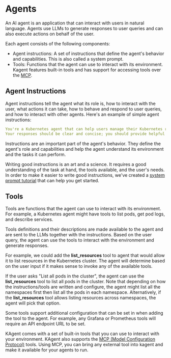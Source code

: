 # Agents

An AI agent is an application that can interact with users in natural language. Agents use LLMs to generate responses to user queries and can also execute actions on behalf of the user.

Each agent consists of the following components:

- Agent instructions: A set of instructions that define the agent's behavior and capabilities. This is also called a system prompt.
- Tools: Functions that the agent can use to interact with its environment. Kagent features built-in tools and has support for accessing tools over the [MCP](https://github.com/modelcontextprotocol).

## Agent Instructions

Agent instructions tell the agent what its role is, how to interact with the user, what actions it can take, how to behave and respond to user queries, and how to interact with other agents. Here's an example of simple agent instructions:

```yaml
You're a Kubernetes agent that can help users manage their Kubernetes resources.
Your responses should be clear and concise; you should provide helpful information and guidance to users.
```

Instructions are an important part of the agent's behavior. They define the agent's role and capabilities and help the agent understand its environment and the tasks it can perform.

Writing good instructions is an art and a science. It requires a good understanding of the task at hand, the tools available, and the user's needs. In order to make it easier to write good instructions, we've created a [system prompt tutorial](/docs/getting-started/system-prompts) that can help you get started.

## Tools

Tools are functions that the agent can use to interact with its environment. For example, a Kubernetes agent might have tools to list pods, get pod logs, and describe services.

Tools definitions and their descriptions are made available to the agent and are sent to the LLMs together with the instructions. Based on the user query, the agent can use the tools to interact with the environment and generate responses.

For example, we could add the **list_resources** tool to agent that would allow it to list resources in the Kubernetes cluster. The agent will determine based on the user input if it makes sense to invoke any of the available tools.

If the user asks "List all pods in the cluster", the agent can use the **list_resources** tool to list all pods in the cluster. Note that depending on how the instructions/tools are written and configure, the agent might list all the namespaces first then list all the pods in each namespace. Alternatively, if the **list_resources** tool allows listing resources across namespaces, the agent will pick that option.

Some tools support additional configuration that can be set in when adding the tool to the agent. For example, any Grafana or Prometheus tools will require an API endpoint URL to be set.

KAgent comes with a set of built-in tools that you can use to interact with your environment. KAgent also supports the [MCP (Model Configuration Protocol)](https://modelcontextprotocol.io/introduction) tools. Using MCP, you can bring any external tool into kagent and make it available for your agents to run.
